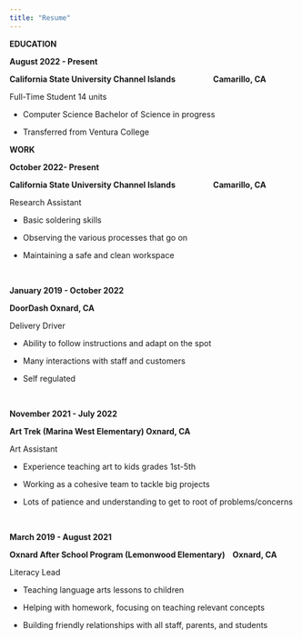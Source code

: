 ```yaml
---
title: "Resume"
---
```


**EDUCATION**\

**August 2022 - Present**

**California State University Channel Islands                    Camarillo, CA**

Full-Time Student 14 units

-   Computer Science Bachelor of Science in progress

-   Transferred from Ventura College

**WORK**

**October 2022- Present**

**California State University Channel Islands                    Camarillo, CA**

Research Assistant

-   Basic soldering skills  

-   Observing the various processes that go on

-   Maintaining a safe and clean workspace 

\

**January 2019 - October 2022**

**DoorDash Oxnard, CA**

Delivery Driver

-   Ability to follow instructions and adapt on the spot 

-   Many interactions with staff and customers

-   Self regulated

\

**November 2021 - July 2022**

**Art Trek (Marina West Elementary) Oxnard, CA**

Art Assistant

-   Experience teaching art to kids grades 1st-5th 

-   Working as a cohesive team to tackle big projects

-   Lots of patience and understanding to get to root of problems/concerns

\

**March 2019 - August 2021**

**Oxnard After School Program (Lemonwood Elementary)    Oxnard, CA**

Literacy Lead

-   Teaching language arts lessons to children

-   Helping with homework, focusing on teaching relevant concepts

-   Building friendly relationships with all staff, parents, and students 
